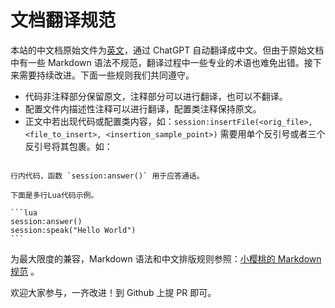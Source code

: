 # 文档翻译规范

本站的中文档原始文件为[英文](/freeswitch/)，通过 ChatGPT 自动翻译成中文。但由于原始文档中有一些 Markdown 语法不规范，翻译过程中一些专业的术语也难免出错。接下来需要持续改进。下面一些规则我们共同遵守。

- 代码非注释部分保留原文，注释部分可以进行翻译，也可以不翻译。
- 配置文件内描述性注释可以进行翻译，配置类注释保持原文。
- 正文中若出现代码或配置类内容，如：`session:insertFile(<orig_file>, <file_to_insert>, <insertion_sample_point>)` 需要用单个反引号或者三个反引号将其包裹。如：

````

行内代码，函数 `session:answer()` 用于应答通话。

下面是多行Lua代码示例。

```lua
session:answer()
session:speak("Hello World")
```
````

为最大限度的兼容，Markdown 语法和中文排版规则参照：[小樱桃的 Markdown 规范](https://docs.xswitch.cn/xpedia/markdown/) 。

欢迎大家参与，一齐改进！到 Github 上提 PR 即可。
